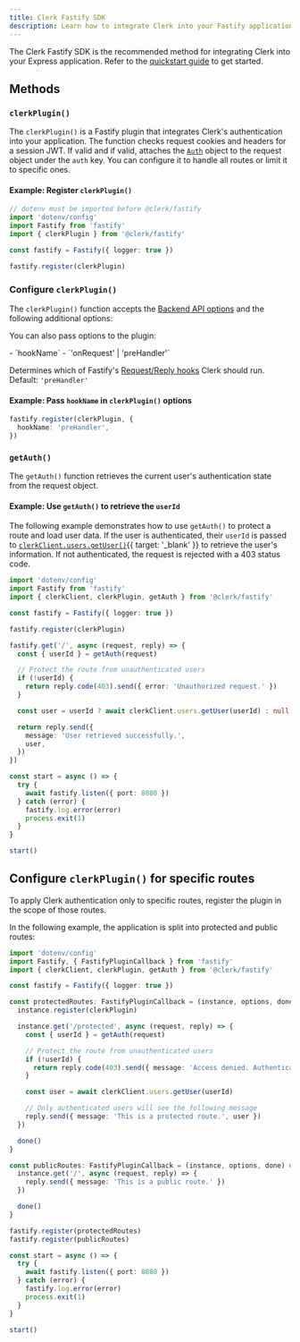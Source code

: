 ```yaml
---
title: Clerk Fastify SDK
description: Learn how to integrate Clerk into your Fastify application using the Clerk Fastify SDK.
---
```


The Clerk Fastify SDK is the recommended method for integrating Clerk into your Express application. Refer to the [quickstart guide](/docs/quickstarts/fastify) to get started.

## Methods

### `clerkPlugin()`

The `clerkPlugin()` is a Fastify plugin that integrates Clerk's authentication into your application. The function checks request cookies and headers for a session JWT. If valid and if valid, attaches the [`Auth`](/docs/references/backend/types/auth-object#auth-object) object to the request object under the `auth` key. You can configure it to handle all routes or limit it to specific ones.

#### Example: Register `clerkPlugin()`

```ts
// dotenv must be imported before @clerk/fastify
import 'dotenv/config'
import Fastify from 'fastify'
import { clerkPlugin } from '@clerk/fastify'

const fastify = Fastify({ logger: true })

fastify.register(clerkPlugin)
```

### Configure `clerkPlugin()`

The `clerkPlugin()` function accepts the [Backend API options](/docs/references/backend/overview#options) and the following additional options:

You can also pass options to the plugin:

<Properties>
  - `hookName`
  - `'onRequest' | 'preHandler'`

  Determines which of Fastify's [Request/Reply hooks](https://fastify.dev/docs/latest/Reference/Hooks/#requestreply-hooks) Clerk should run. Default: `'preHandler'`
</Properties>

#### Example: Pass `hookName` in `clerkPlugin()` options

```ts
fastify.register(clerkPlugin, {
  hookName: 'preHandler',
})
```

### `getAuth()`

The `getAuth()` function retrieves the current user's authentication state from the request object.

#### Example: Use `getAuth()` to retrieve the `userId`

The following example demonstrates how to use `getAuth()` to protect a route and load user data. If the user is authenticated, their `userId` is passed to [`clerkClient.users.getUser()`](/docs/references/backend/user/get-user){{ target: '_blank' }} to retrieve the user's information. If not authenticated, the request is rejected with a 403 status code.

```ts
import 'dotenv/config'
import Fastify from 'fastify'
import { clerkClient, clerkPlugin, getAuth } from '@clerk/fastify'

const fastify = Fastify({ logger: true })

fastify.register(clerkPlugin)

fastify.get('/', async (request, reply) => {
  const { userId } = getAuth(request)

  // Protect the route from unauthenticated users
  if (!userId) {
    return reply.code(403).send({ error: 'Unauthorized request.' })
  }

  const user = userId ? await clerkClient.users.getUser(userId) : null

  return reply.send({
    message: 'User retrieved successfully.',
    user,
  })
})

const start = async () => {
  try {
    await fastify.listen({ port: 8080 })
  } catch (error) {
    fastify.log.error(error)
    process.exit(1)
  }
}

start()
```

## Configure `clerkPlugin()` for specific routes

To apply Clerk authentication only to specific routes, register the plugin in the scope of those routes.

In the following example, the application is split into protected and public routes:

```ts {{ filename: 'index.ts' }}
import 'dotenv/config'
import Fastify, { FastifyPluginCallback } from 'fastify'
import { clerkClient, clerkPlugin, getAuth } from '@clerk/fastify'

const fastify = Fastify({ logger: true })

const protectedRoutes: FastifyPluginCallback = (instance, options, done) => {
  instance.register(clerkPlugin)

  instance.get('/protected', async (request, reply) => {
    const { userId } = getAuth(request)

    // Protect the route from unauthenticated users
    if (!userId) {
      return reply.code(403).send({ message: 'Access denied. Authentication required.' })
    }

    const user = await clerkClient.users.getUser(userId)

    // Only authenticated users will see the following message
    reply.send({ message: 'This is a protected route.', user })
  })

  done()
}

const publicRoutes: FastifyPluginCallback = (instance, options, done) => {
  instance.get('/', async (request, reply) => {
    reply.send({ message: 'This is a public route.' })
  })

  done()
}

fastify.register(protectedRoutes)
fastify.register(publicRoutes)

const start = async () => {
  try {
    await fastify.listen({ port: 8080 })
  } catch (error) {
    fastify.log.error(error)
    process.exit(1)
  }
}

start()
```
